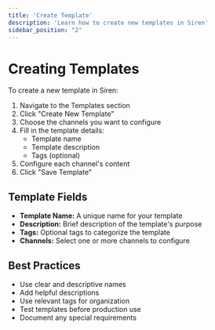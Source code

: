 ```yaml
---
title: 'Create Template'
description: 'Learn how to create new templates in Siren'
sidebar_position: "2"
---
```


# Creating Templates

To create a new template in Siren:

1. Navigate to the Templates section
2. Click "Create New Template"
3. Choose the channels you want to configure
4. Fill in the template details:
   - Template name
   - Template description
   - Tags (optional)
5. Configure each channel's content
6. Click "Save Template"

## Template Fields

- **Template Name:** A unique name for your template
- **Description:** Brief description of the template's purpose
- **Tags:** Optional tags to categorize the template
- **Channels:** Select one or more channels to configure

## Best Practices

- Use clear and descriptive names
- Add helpful descriptions
- Use relevant tags for organization
- Test templates before production use
- Document any special requirements
